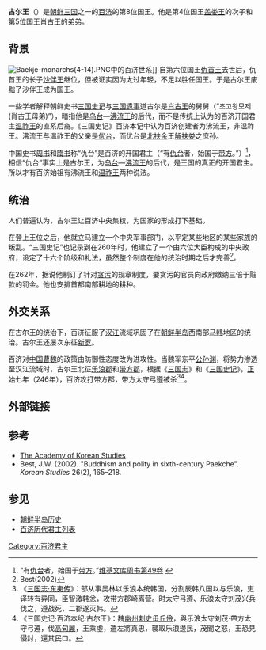 {{Infobox Korean name
|hangul=고이왕
|hanja=古爾王
|rr=Goi-wang
|mr=Koi-wang
}}

'''古尔王'''（{{bd|？||286年||}}）是[[朝鲜三国|朝鲜三国]]之一的[[百济|百济]]的第8位国王。他是第4位国王[[盖娄王|盖娄王]]的次子和第5位国王[[肖古王|肖古王]]的弟弟。

==背景==
[[File:Baekje-monarchs(4-14).PNG|thumb]]中的百济世系]] 
自第六位国王[[仇首王|仇首王]]去世后，仇首王的长子[[沙伴王|沙伴王]]继位，但被证实因为太过年轻，不足以胜任国王。于是古尔王废黜了沙伴王成为国王。

一些学者解释朝鲜史书[[三国史记|三国史记]]与[[三国遗事|三国遗事]]道古尔是[[肖古王|肖古王]]的舅舅（“초고왕모제(肖古王母弟)”），暗指他是[[乌台|乌台]]—[[沸流王|沸流王]]的后代，而不是传统上认为的百济开国君主[[温祚王|温祚王]]的直系后裔。《三国史记》百济本记中认为百济创建者为沸流王，非温祚王。沸流王与温祚王的父亲是[[优台|优台]]，而优台是[[北扶余|北扶余]]王[[解扶娄|解扶娄]]之庶孙。

中国史书[[周书|周书]]和[[隋书|隋书]]称“仇台”是百济的开国君主（“有[[仇台|仇台]]者，始国于[[带方|带方]]。”）<ref>“有[[仇台|仇台]]者，始国于[[带方|带方]]。”[http://zh.wikisource.org/wiki/周書/卷49 维基文库周书第49卷] {{Wayback|url=http://zh.wikisource.org/wiki/%E5%91%A8%E6%9B%B8/%E5%8D%B749 |date=20201021171210 }}</ref>，{{who|一些学者}}相信“仇台”事实上是古尔王，为[[乌台|乌台]]—[[沸流王|沸流王]]的后代，是王国的真正的开国君主。所以才有百济始祖有沸流王和[[温祚王|温祚王]]两种说法。

==统治==
人们普遍认为，古尔王让百济中央集权，为国家的形成打下基础。

在登上王位之后，他就立马建立一个中央军事部门，以平定某些地区的某些家族的叛乱。“三国史记”也记录到在260年时，他建立了一个由六位大臣构成的中央政府，设定了十六个阶级和礼法，虽然整个制度在他的统治时期之后才完善<ref>Best(2002)</ref>。 

在262年，据说他制订了针对[[贪污|贪污]]的规章制度，要贪污的官员向政府缴纳三倍于赃款的罚金。他也安排首都南部耕地的耕种。

==外交关系==
在古尔王的统治下，百济征服了[[汉江_(韩国)|汉江]]流域巩固了在[[朝鲜半岛|朝鲜半岛]]西南部[[马韩|马韩]]地区的统治。古尔王还屡次东征[[新罗|新罗]]。

百济对[[中国|中国]][[曹魏|曹魏]]的政策由防御性态度改为进攻性。当魏军东平[[公孙渊|公孙渊]]，将势力渗透至汉江流域时，古尔王北征[[乐浪郡|乐浪郡]]和[[带方郡|带方郡]]，根据《[[三国志|三国志]]》和《[[三国史记|三国史记]]》，[[正始_(曹芳)|正始]]七年（246年），百济攻打带方郡，带方太守弓遵被杀<ref>《[[s:三国志/卷30|三国志·东夷传]]》：部从事吴林以乐浪本统韩国，分割辰韩八国以与乐浪，吏译转有异同，臣智激韩忿，攻带方郡崎离营。时太守弓遵、乐浪太守刘茂兴兵伐之，遵战死，二郡遂灭韩。</ref><ref>《三国史记·百济本纪·古尔王》：魏[[幽州|幽州]][[刺史|刺史]][[毌丘儉|毌丘儉]]，與乐浪太守刘茂·帶方太守弓遵，伐[[高句麗|高句麗]]，王乘虛，遣左將真忠，襲取乐浪邊民，茂聞之怒，王恐見侵討，還其民口。</ref>。

==外部链接==
{{wikisource|周書/卷49}}

==参考==
<div class="references-small">
<references />
</div>
* [http://kdaq.empas.com/koreandb/history/kpeople/person_view.html?n=49&in=107#his The Academy of Korean Studies]{{Dead link}}
* Best, J.W. (2002).  "Buddhism and polity in sixth-century Paekche".  ''Korean Studies'' 26(2), 165–218.

==参见==
* [[朝鲜半岛历史|朝鲜半岛历史]]
* [[百济历代君主列表|百济历代君主列表]]
{{start box}}
{{s-before|[[沙伴王|沙伴王]]}}
{{s-title|[[百濟|百濟]]國王|234年－286年}}
{{s-after|[[责稽王|责稽王]]}}
{{end box}}
{{Baekje monarchs}}

[[Category:百济君主|Category:百济君主]]